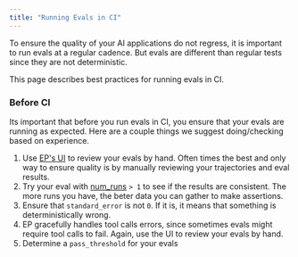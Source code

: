 ```yaml
---
title: "Running Evals in CI"
---
```


To ensure the quality of your AI applications do not regress, it is important to
run evals at a regular cadence. But evals are different than regular tests since
they are not deterministic.

This page describes best practices for running evals in CI.

### Before CI

Its important that before you run evals in CI, you ensure that your evals are
running as expected. Here are a couple things we suggest doing/checking based on experience.

1. Use [EP's UI](/tutorial/ui/getting-started) to review your evals by hand.
Often times the best and only way to ensure quality is by manually reviewing
your trajectories and eval results.
2. Try your eval with [num_runs](/reference/evaluation-test#multiple-runs-and-aggregation) `> 1` to see if the results are consistent. The more runs you have, the beter data you can gather to make assertions.
3. Ensure that `standard_error` is not `0`. If it is, it means that something is deterministically wrong.
4. EP gracefully handles tool calls errors, since sometimes evals might require
tool calls to fail. Again, use the UI to review your evals by hand.
5. Determine a `pass_threshold` for your evals 
